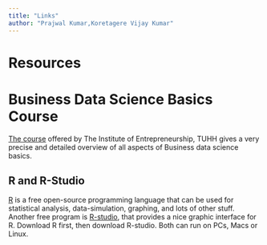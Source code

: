 ```yaml
---
title: "Links"
author: "Prajwal Kumar,Koretagere Vijay Kumar"
---
```


# Resources
# Business Data Science Basics Course
[The course](https://www.startupengineer.io/_repos/dat_sci_1/) offered by The Institute of Entrepreneurship, TUHH gives a very precise and detailed overview of all aspects of Business data science basics.


## R and R-Studio

[R](http://www.r-project.org) is a free open-source programming language that can be used for statistical analysis, data-simulation, graphing, and lots of other stuff. Another free program is [R-studio](http://www.rstudio.com), that provides a nice graphic interface for R. Download R first, then download R-studio. Both can run on PCs, Macs or Linux[]().
